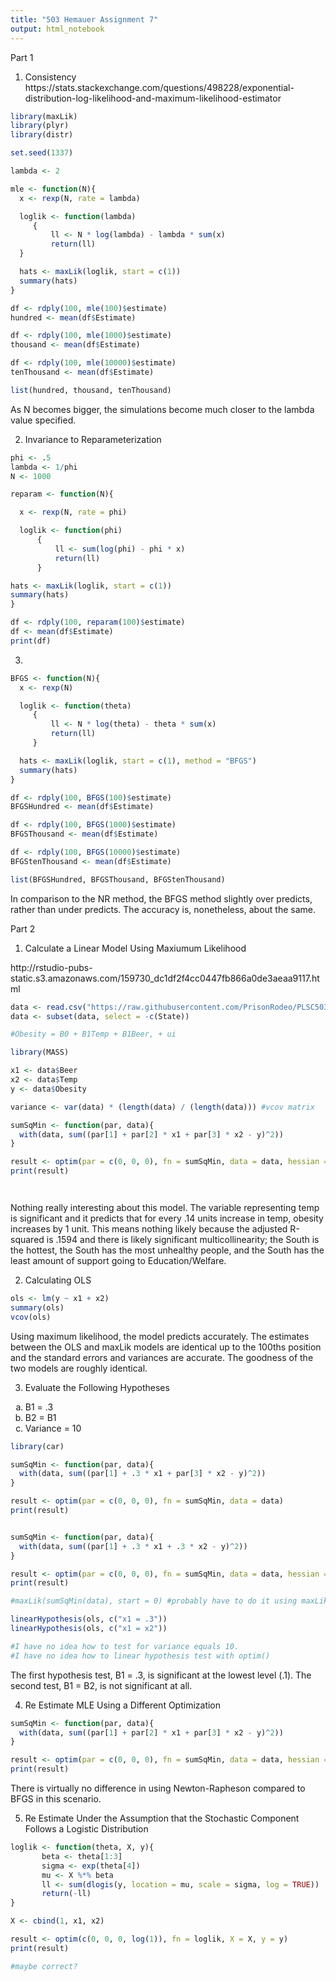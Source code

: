 ```yaml
---
title: "503 Hemauer Assignment 7"
output: html_notebook
---
```


Part 1

1. Consistency https://stats.stackexchange.com/questions/498228/exponential-distribution-log-likelihood-and-maximum-likelihood-estimator

```r

library(maxLik)
library(plyr)
library(distr)

set.seed(1337)

lambda <- 2

mle <- function(N){
  x <- rexp(N, rate = lambda)

  loglik <- function(lambda)
     {
         ll <- N * log(lambda) - lambda * sum(x)
         return(ll)
  }

  hats <- maxLik(loglik, start = c(1))
  summary(hats)
}

df <- rdply(100, mle(100)$estimate)
hundred <- mean(df$Estimate)

df <- rdply(100, mle(1000)$estimate)
thousand <- mean(df$Estimate)

df <- rdply(100, mle(10000)$estimate)
tenThousand <- mean(df$Estimate)

list(hundred, thousand, tenThousand)

```

As N becomes bigger, the simulations become much closer to the lambda value specified.

2. Invariance to Reparameterization

```r

phi <- .5
lambda <- 1/phi
N <- 1000

reparam <- function(N){

  x <- rexp(N, rate = phi)

  loglik <- function(phi)
      {
          ll <- sum(log(phi) - phi * x)
          return(ll)
      }

hats <- maxLik(loglik, start = c(1))
summary(hats)
}

df <- rdply(100, reparam(100)$estimate)
df <- mean(df$Estimate)
print(df)

```

3. 

```r

BFGS <- function(N){
  x <- rexp(N)

  loglik <- function(theta)
     {
         ll <- N * log(theta) - theta * sum(x)
         return(ll)
     }

  hats <- maxLik(loglik, start = c(1), method = "BFGS")
  summary(hats)
}

df <- rdply(100, BFGS(100)$estimate)
BFGSHundred <- mean(df$Estimate)

df <- rdply(100, BFGS(1000)$estimate)
BFGSThousand <- mean(df$Estimate)

df <- rdply(100, BFGS(10000)$estimate)
BFGStenThousand <- mean(df$Estimate)

list(BFGSHundred, BFGSThousand, BFGStenThousand)

```

In comparison to the NR method, the BFGS method slightly over predicts, rather than under predicts. The accuracy is, nonetheless, about the same.

Part 2

1. Calculate a Linear Model Using Maxiumum Likelihood

http://rstudio-pubs-static.s3.amazonaws.com/159730_dc1df2f4cc0447fb866a0de3aeaa9117.html

```r

data <- read.csv("https://raw.githubusercontent.com/PrisonRodeo/PLSC503-2023-git/main/Exercises/PLSC503-2023-ExerciseSeven.csv")
data <- subset(data, select = -c(State))

#Obesity = B0 + B1Temp + B1Beer, + ui

library(MASS)

x1 <- data$Beer
x2 <- data$Temp
y <- data$Obesity

variance <- var(data) * (length(data) / (length(data))) #vcov matrix

sumSqMin <- function(par, data){
  with(data, sum((par[1] + par[2] * x1 + par[3] * x2 - y)^2))
}

result <- optim(par = c(0, 0, 0), fn = sumSqMin, data = data, hessian = TRUE)
print(result)




```

Nothing really interesting about this model. The variable representing temp is significant and it predicts that for every .14 units increase in temp, obesity increases by 1 unit. This means nothing likely because the adjusted R-squared is .1594 and there is likely significant multicollinearity; the South is the hottest, the South has the most unhealthy people, and the South has the least amount of support going to Education/Welfare.

2. Calculating OLS

```r

ols <- lm(y ~ x1 + x2)
summary(ols)
vcov(ols)

```

Using maximum likelihood, the model predicts accurately. The estimates between the OLS and maxLik models are identical up to the 100ths position and the standard errors and variances are accurate. The goodness of the two models are roughly identical. 

3. Evaluate the Following Hypotheses
  a. B1 = .3
  b. B2 = B1
  c. Variance = 10

```r

library(car)

sumSqMin <- function(par, data){
  with(data, sum((par[1] + .3 * x1 + par[3] * x2 - y)^2))
}

result <- optim(par = c(0, 0, 0), fn = sumSqMin, data = data)
print(result)


sumSqMin <- function(par, data){
  with(data, sum((par[1] + .3 * x1 + .3 * x2 - y)^2))
}

result <- optim(par = c(0, 0, 0), fn = sumSqMin, data = data, hessian = TRUE)
print(result)

#maxLik(sumSqMin(data), start = 0) #probably have to do it using maxLik, not sure how to hypothesis test optim

linearHypothesis(ols, c("x1 = .3"))
linearHypothesis(ols, c("x1 = x2"))

#I have no idea how to test for variance equals 10.
#I have no idea how to linear hypothesis test with optim()


```
The first hypothesis test, B1 = .3, is significant at the lowest level (.1). The second test, B1 = B2, is not significant at all. 

4. Re Estimate MLE Using a Different Optimization

```r

sumSqMin <- function(par, data){
  with(data, sum((par[1] + par[2] * x1 + par[3] * x2 - y)^2))
}

result <- optim(par = c(0, 0, 0), fn = sumSqMin, data = data, hessian = TRUE, method = "BFGS")
print(result)

```

There is virtually no difference in using Newton-Rapheson compared to BFGS in this scenario.

5. Re Estimate Under the Assumption that the Stochastic Component Follows a Logistic Distribution

```r

loglik <- function(theta, X, y){
       beta <- theta[1:3]
       sigma <- exp(theta[4])
       mu <- X %*% beta
       ll <- sum(dlogis(y, location = mu, scale = sigma, log = TRUE))
       return(-ll)
}

X <- cbind(1, x1, x2)

result <- optim(c(0, 0, 0, log(1)), fn = loglik, X = X, y = y)
print(result)

#maybe correct?

```

